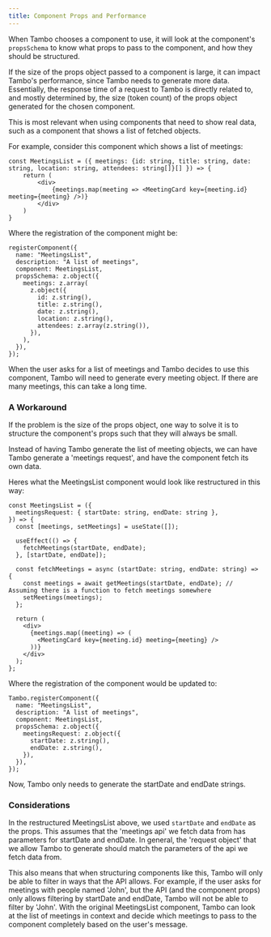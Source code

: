 ```yaml
---
title: Component Props and Performance
---
```


When Tambo chooses a component to use, it will look at the component's `propsSchema` to know what props to pass to the component, and how they should be structured.

If the size of the props object passed to a component is large, it can impact Tambo's performance, since Tambo needs to generate more data. Essentially, the response time of a request to Tambo is directly related to, and mostly determined by, the size (token count) of the props object generated for the chosen component.

This is most relevant when using components that need to show real data, such as a component that shows a list of fetched objects.

For example, consider this component which shows a list of meetings:

```tsx
const MeetingsList = ({ meetings: {id: string, title: string, date: string, location: string, attendees: string[]}[] }) => {
    return (
        <div>
            {meetings.map(meeting => <MeetingCard key={meeting.id} meeting={meeting} />)}
        </div>
    )
}
```

Where the registration of the component might be:

```tsx
registerComponent({
  name: "MeetingsList",
  description: "A list of meetings",
  component: MeetingsList,
  propsSchema: z.object({
    meetings: z.array(
      z.object({
        id: z.string(),
        title: z.string(),
        date: z.string(),
        location: z.string(),
        attendees: z.array(z.string()),
      }),
    ),
  }),
});
```

When the user asks for a list of meetings and Tambo decides to use this component, Tambo will need to generate every meeting object. If there are many meetings, this can take a long time.

### A Workaround

If the problem is the size of the props object, one way to solve it is to structure the component's props such that they will always be small.

Instead of having Tambo generate the list of meeting objects, we can have Tambo generate a 'meetings request', and have the component fetch its own data.

Heres what the MeetingsList component would look like restructured in this way:

```tsx
const MeetingsList = ({
  meetingsRequest: { startDate: string, endDate: string },
}) => {
  const [meetings, setMeetings] = useState([]);

  useEffect(() => {
    fetchMeetings(startDate, endDate);
  }, [startDate, endDate]);

  const fetchMeetings = async (startDate: string, endDate: string) => {
    const meetings = await getMeetings(startDate, endDate); // Assuming there is a function to fetch meetings somewhere
    setMeetings(meetings);
  };

  return (
    <div>
      {meetings.map((meeting) => (
        <MeetingCard key={meeting.id} meeting={meeting} />
      ))}
    </div>
  );
};
```

Where the registration of the component would be updated to:

```tsx
Tambo.registerComponent({
  name: "MeetingsList",
  description: "A list of meetings",
  component: MeetingsList,
  propsSchema: z.object({
    meetingsRequest: z.object({
      startDate: z.string(),
      endDate: z.string(),
    }),
  }),
});
```

Now, Tambo only needs to generate the startDate and endDate strings.

### Considerations

In the restructured MeetingsList above, we used `startDate` and `endDate` as the props. This assumes that the 'meetings api' we fetch data from has parameters for startDate and endDate. In general, the 'request object' that we allow Tambo to generate should match the parameters of the api we fetch data from.

This also means that when structuring components like this, Tambo will only be able to filter in ways that the API allows. For example, if the user asks for meetings with people named 'John', but the API (and the component props) only allows filtering by startDate and endDate, Tambo will not be able to filter by 'John'. With the original MeetingsList component, Tambo can look at the list of meetings in context and decide which meetings to pass to the component completely based on the user's message.

